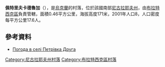 {{coord|48|2|42|N|31|42|3|E|scale:100000|display=title}}

'''佩特里夫卡德魯加'''（{{lang-uk|Петрівка Друга}}），是[[烏克蘭|烏克蘭]]的村落，位於該國南部[[尼古拉耶夫州|尼古拉耶夫州]]，由[[布拉特西克區|布拉特西克區]]負責管轄，面積0.46平方公里，海拔高度171米，2001年人口8，人口密度每平方公里17.6人。

==參考資料==
* [http://weather.in.ua/ua/nikolaevskaja/20163 Погода в селі Петрівка Друга] {{Wayback|url=http://weather.in.ua/ua/nikolaevskaja/20163 |date=20210419193412 }}

[[Category:尼古拉耶夫州村落|Category:尼古拉耶夫州村落]]
[[Category:布拉特西克區村落|Category:布拉特西克區村落]]


{{Mykolaiv-geo-stub}}